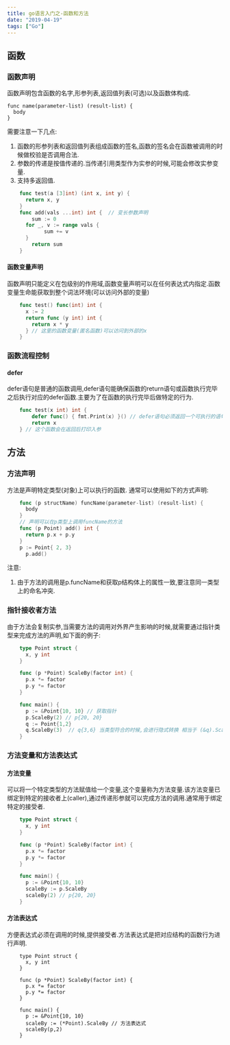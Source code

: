```yaml
---
title: go语言入门之-函数和方法
date: "2019-04-19" 
tags: ["Go"]
---
```


## 函数
### 函数声明
函数声明包含函数的名字,形参列表,返回值列表(可选)以及函数体构成.

    func name(parameter-list) (result-list) {
      body
    }

需要注意一下几点:  

1. 函数的形参列表和返回值列表组成函数的签名,函数的签名会在函数被调用的时候做校验是否调用合法.
2. 参数的传递是按值传递的.当传递引用类型作为实参的时候,可能会修改实参变量.
3. 支持多返回值.

```go
    func test(a [3]int) (int x, int y) {
      return x, y
    }
    func add(vals ...int) int {  // 变长参数声明
	    sum := 0
      for _, v := range vals {
		    sum += v
      }
	    return sum
    }
```
#### 函数变量声明
函数声明只能定义在包级别的作用域,函数变量声明可以在任何表达式内指定.函数变量生命能获取到整个词法环境(可以访问外部的变量)
```go
    func test() func(int) int {
      x := 2
      return func (y int) int {
        return x * y
      } // 这里的函数变量(匿名函数)可以访问到外部的x
    }
```
### 函数流程控制
#### defer
defer语句是普通的函数调用,defer语句能确保函数的return语句或函数执行完毕之后执行对应的defer函数.主要为了在函数的执行完毕后做特定的行为.
```go
    func test(x int) int {
	    defer func() { fmt.Print(x) }() // defer语句必须返回一个可执行的语句
	    return x
    } // 这个函数会在返回后打印入参
```
## 方法  
### 方法声明
方法是声明特定类型(对象)上可以执行的函数. 通常可以使用如下的方式声明: 
```go
    func (p structName) funcName(parameter-list) (result-list) {
      body
    }  
    // 声明可以在p类型上调用funcName的方法 
    func (p Point) add() int {
      return p.x + p.y
    }
    p := Point{ 2, 3}
	  p.add()
```
注意:  
1. 由于方法的调用是p.funcName和获取p结构体上的属性一致,要注意同一类型上的命名冲突.

### 指针接收者方法  
由于方法会复制实参,当需要方法的调用对外界产生影响的时候,就需要通过指针类型来完成方法的声明,如下面的例子:
```go
    type Point struct {
      x, y int
    }

    func (p *Point) ScaleBy(factor int) {
      p.x *= factor
      p.y *= factor
    }

    func main() {
      p := &Point{10, 10} // 获取指针
      p.ScaleBy(2) // p{20, 20}
      q := Point{1,2}
      q.ScaleBy(3)  // q{3,6} 当类型符合的时候,会进行隐式转换 相当于 (&q).ScaleBy(3)
    }  
```
### 方法变量和方法表达式  

#### 方法变量
可以将一个特定类型的方法赋值给一个变量,这个变量称为方法变量.该方法变量已绑定到特定的接收者上(caller),通过传递形参就可以完成方法的调用.通常用于绑定特定的接受者.
```go
    type Point struct {
      x, y int
    }

    func (p *Point) ScaleBy(factor int) {
      p.x *= factor
      p.y *= factor
    }

    func main() {
      p := &Point{10, 10}
      scaleBy := p.ScaleBy
      scaleBy(2) // p{20, 20}
    }  
```
#### 方法表达式
方便表达式必须在调用的时候,提供接受者.方法表达式是把对应结构的函数行为进行声明.  
```go命令行使用
    type Point struct {
      x, y int
    }

    func (p *Point) ScaleBy(factor int) {
      p.x *= factor
      p.y *= factor
    }

    func main() {
      p := &Point{10, 10}
      scaleBy := (*Point).ScaleBy // 方法表达式
      scaleBy(p,2)
    }
```







